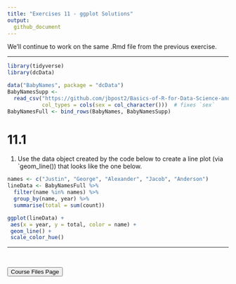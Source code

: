 ```yaml
---
title: "Exercises 11 - ggplot Solutions"
output:
  github_document
---
```


We'll continue to work on the same .Rmd file from the previous exercise.    

<hr> 

```r
library(tidyverse)
library(dcData)

data("BabyNames", package = "dcData")
BabyNamesSupp <- 
  read_csv("https://github.com/jbpost2/Basics-of-R-for-Data-Science-and-Statistics/raw/master/datasets/BabyNamesSupp.csv",
           col_types = cols(sex = col_character()))  # fixes `sex`
BabyNamesFull <- bind_rows(BabyNames, BabyNamesSupp)
```

# 11.1 

1. Use the data object created by the code below to create a line plot (via `geom_line()) that looks like the one below.


```r
names <- c("Justin", "George", "Alexander", "Jacob", "Anderson")
lineData <- BabyNamesFull %>%
  filter(name %in% names) %>% 
  group_by(name, year) %>%
  summarise(total = sum(count))
```

```r
ggplot(lineData) +
 aes(x = year, y = total, color = name) +
 geom_line() +
 scale_color_hue()
```


<hr>

<br>

<a href = "https://jbpost2.github.io/Basics-of-R-for-Data-Science-and-Statistics/CourseFiles.html"><button type="button">Course Files Page</button></a>
